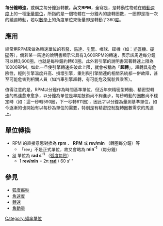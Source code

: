 '''每分鐘轉速'''，或稱之每分鐘迴轉數，英文'''RPM'''，全寫是{{lang|en|'''R'''evolution(s) '''P'''er '''M'''inute}}，是轉動性物體在[[轉速|轉動速度]]上的一種[[计量单位|衡量單位]]，所指的是一個物體在一分鐘內的旋轉圈數，一圈即是指一次的繞週轉動，若以[[數學|數學]]上的角度單位來衡量即是轉動了360[[度_(角)|度]]。

== 應用 ==
經常用RPM來做為轉速單位的有[[泵|泵]]、[[馬達|馬達]]、[[引擎|引擎]]、棒球、碟機（如：[[光驅|光碟機]]、[[硬碟|硬碟]]等），倘若某一馬達的說明書顯示它具有3,600RPM的轉速，表示該馬達每分鐘可以轉3,600圈，也就是每秒鐘約轉60圈。此外若引擎的說明書寫著轉速上限為10000RPM，如此一旦使引擎轉速突破此上限，就會被稱為「'''超轉'''」，超轉具有危險性，輕則引擎溫度升高、損壞引擎，重則與引擎關連的相關系統都一併故障，甚至可能危害到相關人員（如汽車引擎超轉，有可能危及駕駛與乘客）。

值得注意的是，RPM以分鐘作為時間基準單位，但近年來精密型轉動、精密型轉速的馬達愈來愈多，以分鐘為單位是早期技術尚不夠進步，每秒轉動的圈數尚不穩定時（如：這一秒轉590圈，下一秒轉611圈），因此才以分鐘為量測基準單位，如今逐漸的也開始有以每秒為單位的需要，特別是有精密控制旋轉圈數需求的馬達上。

== 單位轉換 ==
* RPM 的直接意思對換為 '''rpm''' 、 '''RPM''' 或 '''rev/min''' （轉圈每分鐘）等
** 「rev」不是正式單位，故又會略為 '''min<sup>-1</sup>''' （每分鐘）
* [[SI|SI]] 單位為 '''rad s<sup>-1</sup>''' （[[弧度每秒|弧度每秒]]）
** 1 '''rev/min''' =  2π '''[[弧度|rad]]''' / 60 s'''

== 參見 ==
* [[弧度每秒|弧度每秒]]
* [[角速度|角速度]]
* [[轉速|轉速]]
* [[角動量|角動量]]

{{physics-stub}}

[[Category:頻率單位|Category:頻率單位]]